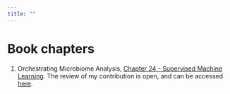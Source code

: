 ```yaml
---
title: ""
---
```


# Book chapters

1.  Orchestrating Microbiome Analysis, [Chapter 24 - Supervised Machine Learning](https://microbiome.github.io/OMA/docs/devel/pages/machine_learning.html). The review of my contribution is open, and can be accessed [here](https://github.com/microbiome/OMA/commit/64262b2170b6207e7f528eeef7054d036d31a6c2).
